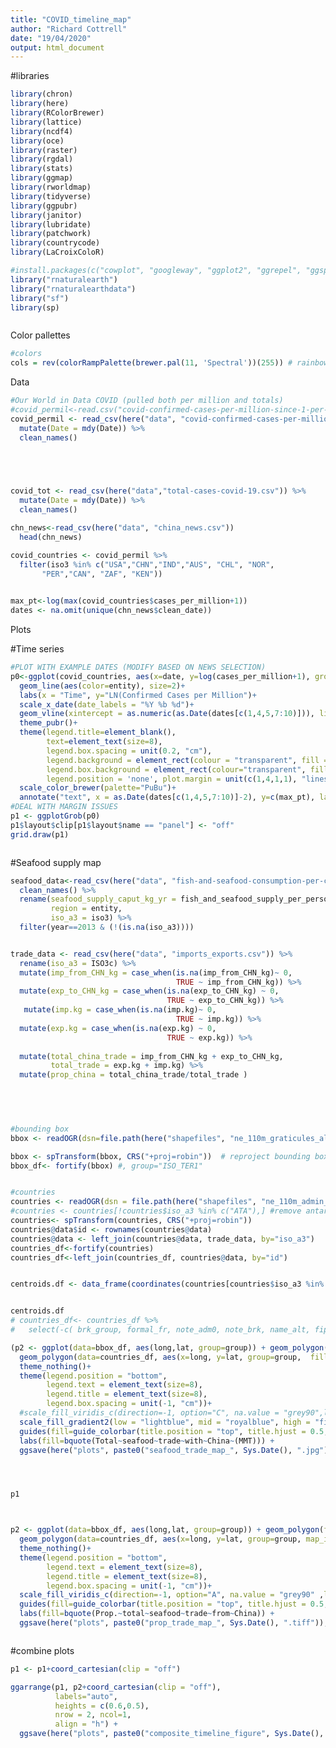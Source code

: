 ```yaml
---
title: "COVID_timeline_map"
author: "Richard Cottrell"
date: "19/04/2020"
output: html_document
---
```


#libraries

```r
  
library(chron)
library(here)
library(RColorBrewer)
library(lattice)
library(ncdf4)
library(oce)
library(raster)
library(rgdal)
library(stats)
library(ggmap)
library(rworldmap)
library(tidyverse)
library(ggpubr)
library(janitor)
library(lubridate)
library(patchwork)
library(countrycode)
library(LaCroixColoR)

#install.packages(c("cowplot", "googleway", "ggplot2", "ggrepel", "ggspatial", "libwgeom", "sf", "rnaturalearth", "rnaturalearthdata"))
library("rnaturalearth")
library("rnaturalearthdata")
library("sf")
library(sp)



```



Color pallettes
```r
#colors
cols = rev(colorRampPalette(brewer.pal(11, 'Spectral'))(255)) # rainbow color scheme for plotting

```


Data

```r
#Our World in Data COVID (pulled both per million and totals)
#covid_permil<-read.csv("covid-confirmed-cases-per-million-since-1-per-million.csv") 
covid_permil <- read_csv(here("data", "covid-confirmed-cases-per-million-since-1-per-million.csv")) %>% 
  mutate(Date = mdy(Date)) %>% 
  clean_names()
  




covid_tot <- read_csv(here("data","total-cases-covid-19.csv")) %>% 
  mutate(Date = mdy(Date)) %>% 
  clean_names()

chn_news<-read_csv(here("data", "china_news.csv"))
  head(chn_news)

covid_countries <- covid_permil %>% 
  filter(iso3 %in% c("USA","CHN","IND","AUS", "CHL", "NOR",
       "PER","CAN", "ZAF", "KEN"))
  

max_pt<-log(max(covid_countries$cases_per_million+1))
dates <- na.omit(unique(chn_news$clean_date))
```


Plots


#Time series
```r
#PLOT WITH EXAMPLE DATES (MODIFY BASED ON NEWS SELECTION)
p0<-ggplot(covid_countries, aes(x=date, y=log(cases_per_million+1), group=entity)) +
  geom_line(aes(color=entity), size=2)+
  labs(x = "Time", y="LN(Confirmed Cases per Million")+
  scale_x_date(date_labels = "%Y %b %d")+
  geom_vline(xintercept = as.numeric(as.Date(dates[c(1,4,5,7:10)])), linetype=2,color="black")+
  theme_pubr()+
  theme(legend.title=element_blank(),
        text=element_text(size=8),
        legend.box.spacing = unit(0.2, "cm"),
        legend.background = element_rect(colour = "transparent", fill = "transparent"),
        legend.box.background = element_rect(colour="transparent", fill="transparent"), 
        legend.position = 'none', plot.margin = unit(c(1,4,1,1), "lines"))+
  scale_color_brewer(palette="PuBu")+
  annotate("text", x = as.Date(dates[c(1,4,5,7:10)]-2), y=c(max_pt), label = c("A.","B.","C.","D.","E.","F.","G."))
#DEAL WITH MARGIN ISSUES
p1 <- ggplotGrob(p0)
p1$layout$clip[p1$layout$name == "panel"] <- "off"
grid.draw(p1)



```


#Seafood supply map
```r

seafood_data<-read_csv(here("data", "fish-and-seafood-consumption-per-capita.csv")) %>% 
  clean_names() %>% 
  rename(seafood_supply_caput_kg_yr = fish_and_seafood_supply_per_person_kilograms_per_year,
         region = entity,
         iso_a3 = iso3) %>% 
  filter(year==2013 & (!(is.na(iso_a3))))


trade_data <- read_csv(here("data", "imports_exports.csv")) %>% 
  rename(iso_a3 = ISO3c) %>%
  mutate(imp_from_CHN_kg = case_when(is.na(imp_from_CHN_kg)~ 0,
                                     TRUE ~ imp_from_CHN_kg)) %>% 
  mutate(exp_to_CHN_kg = case_when(is.na(exp_to_CHN_kg) ~ 0,
                                   TRUE ~ exp_to_CHN_kg)) %>% 
   mutate(imp.kg = case_when(is.na(imp.kg)~ 0,
                                     TRUE ~ imp.kg)) %>% 
  mutate(exp.kg = case_when(is.na(exp.kg) ~ 0,
                                   TRUE ~ exp.kg)) %>%
  
  mutate(total_china_trade = imp_from_CHN_kg + exp_to_CHN_kg,
         total_trade = exp.kg + imp.kg) %>% 
  mutate(prop_china = total_china_trade/total_trade )
  
  



#bounding box
bbox <- readOGR(dsn=file.path(here("shapefiles", "ne_110m_graticules_all")), layer="ne_110m_wgs84_bounding_box")

bbox <- spTransform(bbox, CRS("+proj=robin"))  # reproject bounding box
bbox_df<- fortify(bbox) #, group="ISO_TER1"


#countries
countries <- readOGR(dsn = file.path(here("shapefiles", "ne_110m_admin_0_countries")), layer="ne_110m_admin_0_countries")
#countries <- countries[!countries$iso_a3 %in% c("ATA"),] #remove antartica
countries<- spTransform(countries, CRS("+proj=robin"))
countries@data$id <- rownames(countries@data)
countries@data <- left_join(countries@data, trade_data, by="iso_a3")
countries_df<-fortify(countries)
countries_df<-left_join(countries_df, countries@data, by="id")


centroids.df <- data_frame(coordinates(countries[countries$iso_a3 %in% c("USA","CHN","IND","AUS", "CHL", "NOR", "PER","ZAF", "KEN", "MMR"),]) ) %>% mutate(label = c("A", "A", ("C  D"), "F", "E", "C" , "B", "C", "E", "A" ))


centroids.df
# countries_df<- countries_df %>% 
#   select(-c( brk_group, formal_fr, note_adm0, note_brk, name_alt, fips_10))

(p2 <- ggplot(data=bbox_df, aes(long,lat, group=group)) + geom_polygon(fill="aliceblue")+
  geom_polygon(data=countries_df, aes(x=long, y=lat, group=group,  fill=(total_china_trade)))+
  theme_nothing()+
  theme(legend.position = "bottom",
        legend.text = element_text(size=8),
        legend.title = element_text(size=8),
        legend.box.spacing = unit(-1, "cm"))+
  #scale_fill_viridis_c(direction=-1, option="C", na.value = "grey90",labels=c(2.5, 5, 7.5, 10), breaks=c(2.5e+08, 5e+08, 7.5e+08, 10e+08))+
  scale_fill_gradient2(low = "lightblue", mid = "royalblue", high = "firebrick", midpoint = 6e+8, na.value = "grey90", breaks=c(2.5e+8, 5e+8, 7.5e+8, 1e+9), labels=c(0.25, 0.5, 0.75, 1))+
  guides(fill=guide_colorbar(title.position = "top", title.hjust = 0.5, barwidth = 10, barheight = 0.5, units="cm"))+
  labs(fill=bquote(Total~seafood~trade~with~China~(MMT))) +
  ggsave(here("plots", paste0("seafood_trade_map_", Sys.Date(), ".jpg")), device="jpg", dpi=300, width=12, height=7, units="cm"))




p1



p2 <- ggplot(data=bbox_df, aes(long,lat, group=group)) + geom_polygon(fill="aliceblue")+
  geom_polygon(data=countries_df, aes(x=long, y=lat, group=group, map_id=id, fill=(prop_china)))+
  theme_nothing()+
  theme(legend.position = "bottom",
        legend.text = element_text(size=8),
        legend.title = element_text(size=8),
        legend.box.spacing = unit(-1, "cm"))+
  scale_fill_viridis_c(direction=-1, option="A", na.value = "grey90" ,labels=c(0.25,0.5,0.75), breaks=c(0.25,0.5,0.75))+
  guides(fill=guide_colorbar(title.position = "top", title.hjust = 0.5, barwidth = 10, barheight = 0.5, units="cm"))+
  labs(fill=bquote(Prop.~total~seafood~trade~from~China)) +
  ggsave(here("plots", paste0("prop_trade_map_", Sys.Date(), ".tiff")), device="tiff", dpi=300, width=12, height=7, units="cm")



```


#combine plots

```r

p1 <- p1+coord_cartesian(clip = "off")

ggarrange(p1, p2+coord_cartesian(clip = "off"), 
          labels="auto",
          heights = c(0.6,0.5),
          nrow = 2, ncol=1,
          align = "h") +
  ggsave(here("plots", paste0("composite_timeline_figure", Sys.Date(), ".jpg")), device="jpg", dpi=300, width = 12, height=14, units = "cm")

```

